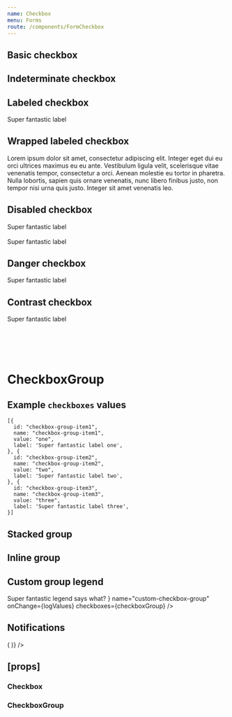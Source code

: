 ```yaml
---
name: Checkbox
menu: Forms
route: /components/FormCheckbox
---
```



<PageTitle title="Checkbox" src="components/Form/Checkbox" />

## Basic checkbox

<Playground>
  <FormComponentDemo property="checked" initialValue={false}>
    <Checkbox id="demo-basic-checkbox" onChange={logChecked} />
  </FormComponentDemo>
</Playground>

## Indeterminate checkbox

<Playground>
  <FormComponentDemo property="checked" initialValue={false}>
    <Checkbox id="demo-indeterminate-checkbox" indeterminate onChange={logChecked} />
  </FormComponentDemo>
</Playground>

## Labeled checkbox

<Playground>
  <FormComponentDemo property="checked" initialValue={true}>
    <Checkbox id="demo-labeled-checkbox" onChange={logChecked}>
      Super fantastic label
    </Checkbox>
  </FormComponentDemo>
</Playground>

## Wrapped labeled checkbox

<Playground>
  <FormComponentDemo property="checked" initialValue={true}>
    <Checkbox id="demo-wrapped-labeled-checkbox" onChange={logChecked}>
      Lorem ipsum dolor sit amet, consectetur adipiscing elit. Integer eget dui eu orci ultrices maximus eu eu ante.
      Vestibulum ligula velit, scelerisque vitae venenatis tempor, consectetur a orci. Aenean molestie eu tortor in
      pharetra. Nulla lobortis, sapien quis ornare venenatis, nunc libero finibus justo, non tempor nisi urna quis
      justo. Integer sit amet venenatis leo.
    </Checkbox>
  </FormComponentDemo>
</Playground>

## Disabled checkbox

<Playground>
  <Checkbox checked disabled id="demo-disabled-checked-checkbox">
    Super fantastic label
  </Checkbox>
  <br />
  <br />
  <Checkbox disabled id="demo-disabled-unchecked-checkbox">
    Super fantastic label
  </Checkbox>
</Playground>

## Danger checkbox

<Playground>
  <FormComponentDemo property="checked" initialValue={true}>
    <Checkbox id="demo-danger-checkbox" onChange={logChecked} validity="danger">
      Super fantastic label
    </Checkbox>
  </FormComponentDemo>
</Playground>

## Contrast checkbox

<Playground>
  <FormComponentDemo property="checked" initialValue={true} contrast>
    <Checkbox contrast id="demo-contrast-checkbox" onChange={logChecked}>
      Super fantastic label
    </Checkbox>
  </FormComponentDemo>
</Playground>

# <br />

# CheckboxGroup

## Example `checkboxes` values

```
[{
  id: "checkbox-group-item1",
  name: "checkbox-group-item1",
  value: "one",
  label: 'Super fantastic label one',
}, {
  id: "checkbox-group-item2",
  name: "checkbox-group-item2",
  value: "two",
  label: 'Super fantastic label two',
}, {
  id: "checkbox-group-item3",
  name: "checkbox-group-item3",
  value: "three",
  label: 'Super fantastic label three',
}]
```

## Stacked group

<Playground>
  <FormComponentDemo property="values" initialValue={['one']}>
    <CheckboxGroup
      layout="stacked"
      legend="Super fantastic legend says what?"
      name="stacked-checkbox-group"
      onChange={logValues}
      checkboxes={checkboxGroup}
    />
  </FormComponentDemo>
</Playground>

## Inline group

<Playground>
  <FormComponentDemo property="values" initialValue={['one']}>
    <CheckboxGroup
      layout="inline"
      legend="Super fantastic legend says what?"
      name="inline-checkbox-group"
      onChange={logValues}
      checkboxes={checkboxGroup}
    />
  </FormComponentDemo>
</Playground>

## Custom group legend

<Playground>
  <FormComponentDemo property="values" initialValue={['one']}>
    <CheckboxGroup
      layout="inline"
      legend={
        <Typography as="legend" variants="medium-caps" style={{ marginBottom: '8px' }}>
          Super fantastic legend says what?
        </Typography>
      }
      name="custom-checkbox-group"
      onChange={logValues}
      checkboxes={checkboxGroup}
    />
  </FormComponentDemo>
</Playground>

## Notifications

<Playground>
  <Looper
    list={['success', 'danger', 'warning', 'primary', 'neutral']}
    render={level => (
      <FormComponentDemo property="values" initialValue={['one']}>
        <NotifiedCheckboxGroup
          layout="inline"
          legend="Super fantastic legend says what?"
          name="inline-checkbox-group"
          onChange={logValues}
          checkboxes={checkboxGroup}
          level={level}
          notification={`This is an example ${level} notification.`}
        />
      </FormComponentDemo>
    )}
  />
</Playground>

## \[props\]

### Checkbox

<Props of={Checkbox} />

### CheckboxGroup

<Props of={CheckboxGroup} />
